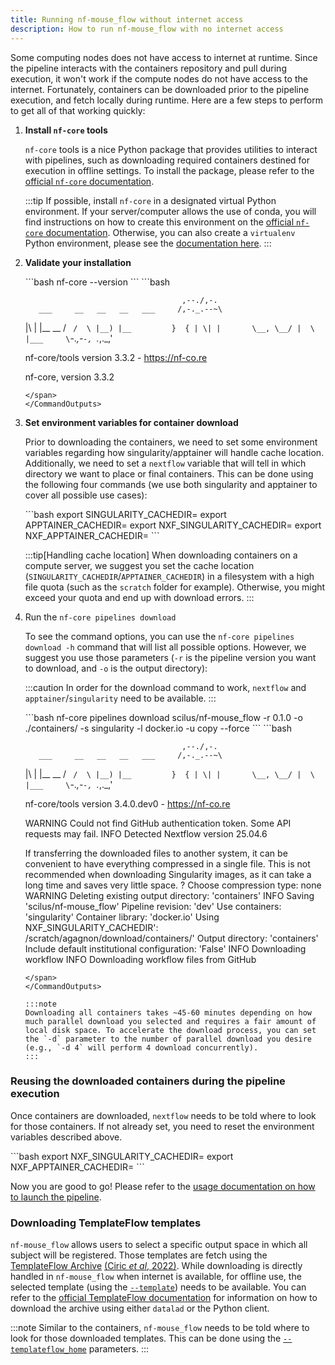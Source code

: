 ```yaml
---
title: Running nf-mouse_flow without internet access
description: How to run nf-mouse_flow with no internet access
---
```



Some computing nodes does not have access to internet at runtime. Since the pipeline interacts with the containers repository and pull during execution, it won't work if the compute nodes do not have access to the internet. Fortunately, containers can be downloaded prior to the pipeline execution, and fetch locally during runtime. Here are a few steps to perform to get all of that working quickly:

<Steps>

1. **Install `nf-core` tools**

    `nf-core` tools is a nice Python package that provides utilities to interact with pipelines, such as downloading required containers destined for execution in offline settings. To install the package, please refer to the [official `nf-core` documentation](https://nf-co.re/docs/nf-core-tools/installation).

    :::tip
    If possible, install `nf-core` in a designated virtual Python environment. If your server/computer allows the use of conda, you will find instructions on how to create this environment on the [official `nf-core` documentation](https://nf-co.re/docs/nf-core-tools/installation). Otherwise, you can also create a `virtualenv` Python environment, please see the [documentation here](https://virtualenv.pypa.io/en/latest/installation.html).
    :::

2. **Validate your installation**

    <CommandOutputs>
    <span slot="command">
    ```bash
    nf-core --version
    ```
    </span>
    <span slot="output">
    ```bash


                                          ,--./,-.
          ___     __   __   __   ___     /,-._.--~\ 
    |\ | |__  __ /  ` /  \ |__) |__         }  {
    | \| |       \__, \__/ |  \ |___     \`-._,-`-,
                                          `._,._,'

    nf-core/tools version 3.3.2 - https://nf-co.re

    nf-core, version 3.3.2
    ```
    </span>
    </CommandOutputs>

3. **Set environment variables for container download**

    Prior to downloading the containers, we need to set some environment variables regarding how singularity/apptainer will handle cache location. Additionally, we need to set a `nextflow` variable that will tell in which directory we want to place or final containers. This can be done using the following four commands (we use both singularity and apptainer to cover all possible use cases):

    <Tabs>
    <TabItem label="Command">
    ```bash
    export SINGULARITY_CACHEDIR=<path/to/cache/location>
    export APPTAINER_CACHEDIR=<path/to/cache/location>
    export NXF_SINGULARITY_CACHEDIR=<path/to/download/location>
    export NXF_APPTAINER_CACHEDIR=<path/to/download/location>
    ```
    </TabItem>
    </Tabs>

    :::tip[Handling cache location]
    When downloading containers on a compute server, we suggest you set the cache location (`SINGULARITY_CACHEDIR`/`APPTAINER_CACHEDIR`) in a filesystem with a high file quota (such as the `scratch` folder for example). Otherwise, you might exceed your quota and end up with download errors.
    :::

4. Run the `nf-core pipelines download`

    To see the command options, you can use the `nf-core pipelines download -h` command that will list all possible options. However, we suggest you use those parameters (`-r` is the pipeline version you want to download, and `-o` is the output directory):

    :::caution
    In order for the download command to work, `nextflow` and `apptainer`/`singularity` need to be available.
    :::

    <CommandOutputs>
    <span slot="command">
    ```bash
    nf-core pipelines download scilus/nf-mouse_flow -r 0.1.0 -o ./containers/ -s singularity -l docker.io -u copy --force
    ```
    </span>
    <span slot="output">
    ```bash


                                          ,--./,-.
          ___     __   __   __   ___     /,-._.--~\
    |\ | |__  __ /  ` /  \ |__) |__         }  {
    | \| |       \__, \__/ |  \ |___     \`-._,-`-,
                                          `._,._,'

    nf-core/tools version 3.4.0.dev0 - https://nf-co.re

    WARNING  Could not find GitHub authentication token. Some API requests may fail.
    INFO     Detected Nextflow version 25.04.6

    If transferring the downloaded files to another system, it can be convenient to have everything compressed in a single file.
    This is not recommended when downloading Singularity images, as it can take a long time and saves very little space.
    ? Choose compression type: none
    WARNING  Deleting existing output directory: 'containers'
    INFO     Saving 'scilus/nf-mouse_flow'
            Pipeline revision: 'dev'
            Use containers: 'singularity'
            Container library: 'docker.io'
            Using NXF_SINGULARITY_CACHEDIR': /scratch/agagnon/download/containers/'
            Output directory: 'containers'
            Include default institutional configuration: 'False'
    INFO     Downloading workflow
    INFO     Downloading workflow files from GitHub
    ```
    </span>
    </CommandOutputs>

    :::note
    Downloading all containers takes ~45-60 minutes depending on how much parallel download you selected and requires a fair amount of local disk space. To accelerate the download process, you can set the `-d` parameter to the number of parallel download you desire (e.g., `-d 4` will perform 4 download concurrently).
    :::

</Steps>

### **Reusing the downloaded containers during the pipeline execution**

Once containers are downloaded, `nextflow` needs to be told where to look for those containers. If not already set, you need to reset the environment variables described above. 

<Tabs>
<TabItem label="Command">
```bash
export NXF_SINGULARITY_CACHEDIR=<path/to/download/location>
export NXF_APPTAINER_CACHEDIR=<path/to/download/location>
```
</TabItem>
</Tabs>

Now you are good to go! Please refer to the [usage documentation on how to launch the pipeline](/nf-mouse_flow/guides/usage).


### **Downloading TemplateFlow templates**

`nf-mouse_flow` allows users to select a specific output space in which all subject will be registered. Those templates are fetch using the [TemplateFlow Archive](https://www.templateflow.org/) [(Ciric _et al_, 2022)](https://doi.org/10.1038/s41592-022-01681-2). While downloading is directly handled in `nf-mouse_flow` when internet is available, for offline use, the selected template (using the [`--template`](/nf-mouse_flow/guides/parameters#output-to-template-options)) needs to be available. You can refer to the [official TemplateFlow documentation](https://www.templateflow.org/usage/archive/) for information on how to download the archive using either `datalad` or the Python client.

:::note
Similar to the containers, `nf-mouse_flow` needs to be told where to look for those downloaded templates. This can be done using the [`--templateflow_home`](/nf-mouse_flow/guides/parameters#output-to-template-options) parameters.
:::